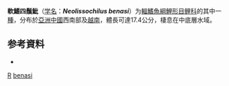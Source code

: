 {{Speciesbox
| genus = Neolissochilus
| species = benasi
| status = NE
| status_system = IUCN3.1
| authority = [[Pellegrin|Pellegrin]] & [[Chevey|Chevey]], 1933
| synonyms = *''Barbodes benasi''<br><small>Pellegrin & Chevey, 1936</small>
*''Crossocheilus benasi''<br><small>Pellegrin & Chevey, 1936</small>
*''Crossochilus benasi''<br><small>Pellegrin & Chevey, 1936</small>
}}

'''軟鰭四鬚魮'''（[[学名|学名]]：'''''Neolissochilus benasi'''''）为[[輻鰭魚綱|輻鰭魚綱]][[鯉形目|鯉形目]][[鲤科|鲤科]]的其中一[[種|種]]，分布於[[亞洲|亞洲]][[中國|中國]]西南部及[[越南|越南]]，體長可達17.4公分，棲息在中底層水域。

== 参考資料 ==
{{refbegin}}
*{{FishBase_species|genus=Neolissochilus|species=benasi|year=2011|month=12}}
{{refend}}

{{taxonbar}}

[[Category:1933年描述的鱼类|R]]
[[Category:新光唇魚屬|benasi]]


{{鯉形目小作品}}